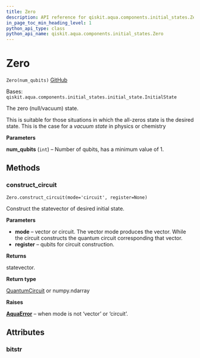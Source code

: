 ```yaml
---
title: Zero
description: API reference for qiskit.aqua.components.initial_states.Zero
in_page_toc_min_heading_level: 1
python_api_type: class
python_api_name: qiskit.aqua.components.initial_states.Zero
---
```


# Zero

<span id="qiskit.aqua.components.initial_states.Zero" />

`Zero(num_qubits)` [GitHub](https://github.com/qiskit-community/qiskit-aqua/tree/stable/0.9/qiskit/aqua/components/initial_states/zero.py "view source code")

Bases: `qiskit.aqua.components.initial_states.initial_state.InitialState`

The zero (null/vacuum) state.

This is suitable for those situations in which the all-zeros state is the desired state. This is the case for a *vacuum state* in physics or chemistry

**Parameters**

**num\_qubits** (`int`) – Number of qubits, has a minimum value of 1.

## Methods

### construct\_circuit

<span id="qiskit.aqua.components.initial_states.Zero.construct_circuit" />

`Zero.construct_circuit(mode='circuit', register=None)`

Construct the statevector of desired initial state.

**Parameters**

*   **mode** – vector or circuit. The vector mode produces the vector. While the circuit constructs the quantum circuit corresponding that vector.
*   **register** – qubits for circuit construction.

**Returns**

statevector.

**Return type**

[QuantumCircuit](qiskit.circuit.QuantumCircuit "qiskit.circuit.QuantumCircuit") or numpy.ndarray

**Raises**

[**AquaError**](qiskit.aqua.AquaError "qiskit.aqua.AquaError") – when mode is not ‘vector’ or ‘circuit’.

## Attributes

<span id="qiskit.aqua.components.initial_states.Zero.bitstr" />

### bitstr

